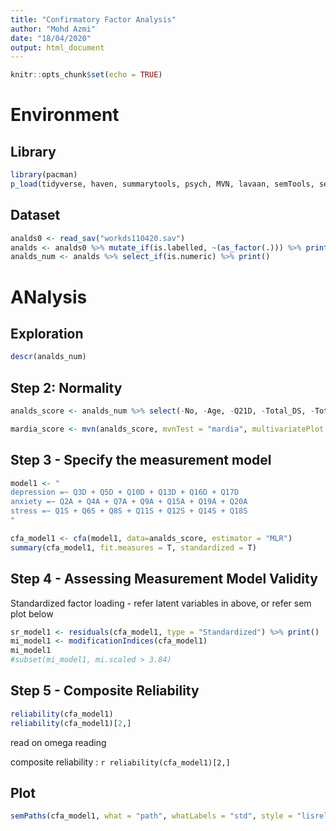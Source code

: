 ```yaml
---
title: "Confirmatory Factor Analysis"
author: "Mohd Azmi"
date: "18/04/2020"
output: html_document
---
```


```r
knitr::opts_chunk$set(echo = TRUE)
```

# Environment

## Library

```r
library(pacman)
p_load(tidyverse, haven, summarytools, psych, MVN, lavaan, semTools, semPlot)
```


## Dataset

```r
analds0 <- read_sav("workds110420.sav")
analds <- analds0 %>% mutate_if(is.labelled, ~(as_factor(.))) %>% print()
analds_num <- analds %>% select_if(is.numeric) %>% print()
```

# ANalysis

## Exploration

```r
descr(analds_num)
```


## Step 2: Normality

```r
analds_score <- analds_num %>% select(-No, -Age, -Q21D, -Total_DS, -Total_AS, -Total_SS, -Total_DS2, -Total_AS2, -Total_SS2) %>% print()

mardia_score <- mvn(analds_score, mvnTest = "mardia", multivariatePlot = "qq") %>% print()
```


## Step 3 - Specify the measurement model

```r
model1 <- "
depression =~ Q3D + Q5D + Q10D + Q13D + Q16D + Q17D
anxiety =~ Q2A + Q4A + Q7A + Q9A + Q15A + Q19A + Q20A
stress =~ Q1S + Q6S + Q8S + Q11S + Q12S + Q14S + Q18S
"

cfa_model1 <- cfa(model1, data=analds_score, estimator = "MLR")
summary(cfa_model1, fit.measures = T, standardized = T)
```


## Step 4 - Assessing Measurement Model Validity

Standardized factor loading - refer latent variables in above, or refer sem plot below

```r
sr_model1 <- residuals(cfa_model1, type = "Standardized") %>% print()
mi_model1 <- modificationIndices(cfa_model1)
mi_model1
#subset(mi_model1, mi.scaled > 3.84)
```


## Step 5 - Composite Reliability

```r
reliability(cfa_model1)
reliability(cfa_model1)[2,]
```

read on omega reading

composite reliability : `r reliability(cfa_model1)[2,]`

## Plot

```r
semPaths(cfa_model1, what = "path", whatLabels = "std", style = "lisrel", edge.color = "black", intercepts = F)
```


